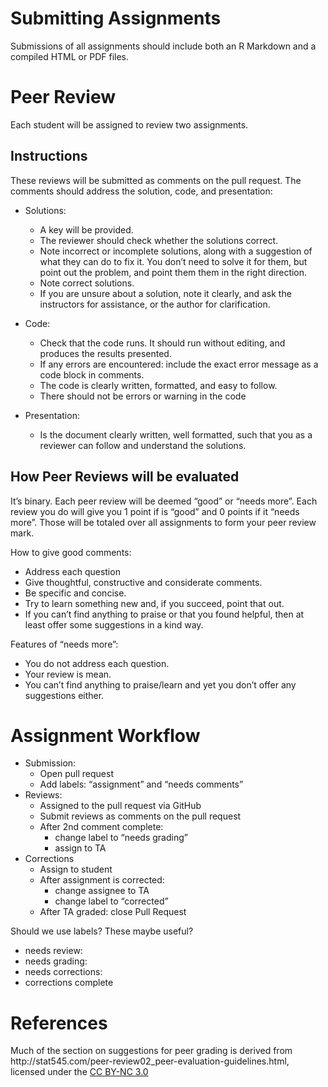 # Submitting Assignments

Submissions of all assignments should include both an R Markdown and a compiled HTML or PDF files.

# Peer Review

Each student will be assigned to review two assignments.

## Instructions

These reviews will be submitted as comments on the pull request.
The comments should address the solution, code, and presentation:

- Solutions:

    - A key will be provided.
    - The reviewer should check whether the solutions correct.
    - Note incorrect or incomplete solutions, along with a suggestion of what they can do to   fix it.
        You don't need to solve it for them, but point out the problem, and point them them in the right direction.
    - Note correct solutions.
    - If you are unsure about a solution, note it clearly, and ask the instructors for assistance, or the author for clarification.

- Code:

    - Check that the code runs. It should run without editing, and produces the results presented.
    - If any errors are encountered: include the exact error message as a code block in comments.
    - The code is clearly written, formatted, and easy to follow.
    - There should not be errors or warning in the code

- Presentation:

    - Is the document clearly written, well formatted, such that you as a reviewer
        can follow and understand the solutions.


## How Peer Reviews will be evaluated

It’s binary. Each peer review will be deemed “good” or “needs more”.
Each review you do will give you 1 point if is "good" and 0 points if it "needs more".
Those will be totaled over all assignments to form your peer review mark.

How to give good comments:

- Address each question
- Give thoughtful, constructive and considerate comments.
- Be specific and concise.
- Try to learn something new and, if you succeed, point that out.
- If you can’t find anything to praise or that you found helpful, then at least offer some suggestions in a kind way.

Features of "needs more":

- You do not address each question.
- Your review is mean.
- You can’t find anything to praise/learn and yet you don’t offer any suggestions either.

# Assignment Workflow

- Submission:
    - Open pull request
    - Add labels: "assignment" and "needs comments"
- Reviews:
    - Assigned to the pull request via GitHub
    - Submit reviews as comments on the pull request
    - After 2nd comment complete:
        - change label to "needs grading"
        - assign to TA
- Corrections
    - Assign to student
    - After assignment is corrected:
        - change assignee to TA
        - change label to "corrected"
    - After TA graded: close Pull Request

Should we use labels? These maybe useful?

- needs review:
- needs grading:
- needs corrections:
- corrections complete

# References

Much of the section on suggestions for peer grading is derived from
http://stat545.com/peer-review02_peer-evaluation-guidelines.html,
licensed under the [CC BY-NC 3.0](https://creativecommons.org/licenses/by-nc/3.0/)
